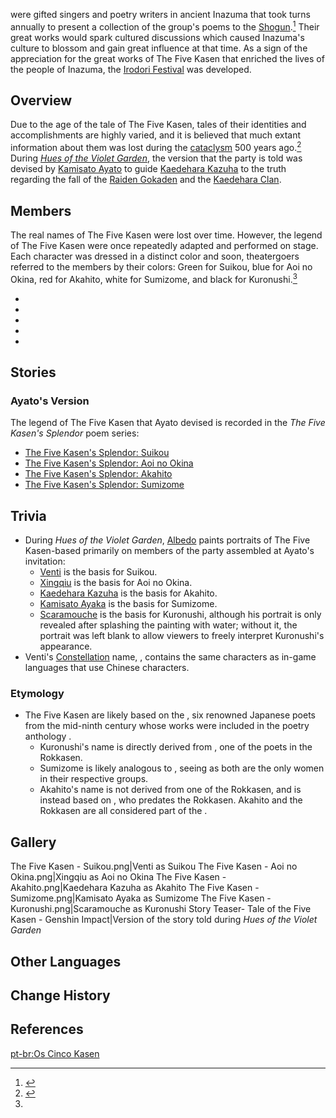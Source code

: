 {{Terminology Infobox
|image        = The Five Kasen.png
|caption      = [[Albedo]]'s paintings of The Five Kasen, modeled after [[Venti]], [[Xingqiu]], [[Kaedehara Kazuha]], [[Kamisato Ayaka]], and [[Scaramouche]]
|type         = Lore
|region       = Inazuma
}}
{{Lang|'''The Five Kasen'''|ja=五歌仙|ja_rm=Go Kasen|ja_tl=The Five Poetry Immortals}} were gifted singers and poetry writers in ancient Inazuma that took turns annually to present a collection of the group's poems to the [[Raiden Shogun (Disambiguation)|Shogun]].<ref>{{Ref/Quest|Festive Elegance}}</ref> Their great works would spark cultured discussions which caused Inazuma's culture to blossom and gain great influence at that time. As a sign of the appreciation for the great works of The Five Kasen that enriched the lives of the people of Inazuma, the [[Irodori Festival]] was developed.

==Overview==
Due to the age of the tale of The Five Kasen, tales of their identities and accomplishments are highly varied, and it is believed that much extant information about them was lost during the [[cataclysm]] 500 years ago.<ref name="Kasen Summary">{{Ref/Item|Five Kasen Summary}}</ref> During ''[[Hues of the Violet Garden]]'', the version that the party is told was devised by [[Kamisato Ayato]] to guide [[Kaedehara Kazuha]] to the truth regarding the fall of the [[Raiden Gokaden]] and the [[Kaedehara Clan]].

==Members==
The real names of The Five Kasen were lost over time.  However, the legend of The Five Kasen were once repeatedly adapted and performed on stage. Each character was dressed in a distinct color and soon, theatergoers referred to the members by their colors: Green for Suikou, blue for Aoi no Okina, red for Akahito, white for Sumizome, and black for Kuronushi.<ref name="Kasen Summary" />
*{{lang|Suikou|ja=翠光|ja_tl=Green Light}}
*{{lang|Aoi no Okina|ja=葵の翁|ja_tl=Elder of Sunflower}}
*{{lang|Akahito|ja=赤人|ja_tl=Scarlet Man}}
*{{lang|Sumizome|ja=墨染|ja_tl=Ink-Dyed}}
*{{lang|Kuronushi|ja=黒主|ja_tl=Black Lord}}

==Stories==
===Ayato's Version===
The legend of The Five Kasen that Ayato devised is recorded in the ''The Five Kasen's Splendor'' poem series:
*[[The Five Kasen's Splendor: Suikou]]
*[[The Five Kasen's Splendor: Aoi no Okina]]
*[[The Five Kasen's Splendor: Akahito]]
*[[The Five Kasen's Splendor: Sumizome]]

==Trivia==
*During ''Hues of the Violet Garden'', [[Albedo]] paints portraits of The Five Kasen-based primarily on members of the party assembled at Ayato's invitation:
**[[Venti]] is the basis for Suikou.
**[[Xingqiu]] is the basis for Aoi no Okina.
**[[Kaedehara Kazuha]] is the basis for Akahito.
**[[Kamisato Ayaka]] is the basis for Sumizome.
**[[Scaramouche]] is the basis for Kuronushi, although his portrait is only revealed after splashing the painting with water; without it, the portrait was left blank to allow viewers to freely interpret Kuronushi's appearance.
* Venti's [[Constellation]] name, {{lang|[[Carmen Dei]]|zh=歌仙座|zh_rm=Gēxiān-zuò|ja=歌仙座|ja_rm=Kasen-za}}, contains the same characters as {{lang|''kasen''|ja=歌仙|ja_tl=immortal poet}} in-game languages that use Chinese characters.

===Etymology===
*The Five Kasen are likely based on the {{lang|{{w|Rokkasen}}|ja=六歌仙|ja_tl=six poetry immortals}}, six renowned Japanese poets from the mid-ninth century whose works were included in the poetry anthology ''{{w|Kokin Wakashū}}''.
**Kuronushi's name is directly derived from {{w|Ōtomo no Kuronushi}}, one of the poets in the Rokkasen.
**Sumizome is likely analogous to {{w|Ono no Komachi}}, seeing as both are the only women in their respective groups.
**Akahito's name is not derived from one of the Rokkasen, and is instead based on {{w|Yamabe no Akahito}}, who predates the Rokkasen. Akahito and the Rokkasen are all considered part of the {{lang|{{w|Thirty-Six Immortals of Poetry}}|ja=三十六歌仙|ja_rm=Sanjuurokkasen}}.

==Gallery==
<gallery>
The Five Kasen - Suikou.png|Venti as Suikou
The Five Kasen - Aoi no Okina.png|Xingqiu as Aoi no Okina
The Five Kasen - Akahito.png|Kaedehara Kazuha as Akahito
The Five Kasen - Sumizome.png|Kamisato Ayaka as Sumizome
The Five Kasen - Kuronushi.png|Scaramouche as Kuronushi
Story Teaser- Tale of the Five Kasen - Genshin Impact|Version of the story told during ''Hues of the Violet Garden''
</gallery>

==Other Languages==
{{Other Languages
|en      = The Five Kasen
|zhs     = 五歌仙
|zhs_rm  = Wǔ Gēxiān
|zht     = 五歌仙
|zht_rm  = Wǔ Gēxiān
|zh_tl   = The Five Poetry Immortals
|ja      = 五歌仙
|ja_rm   = Go Kasen
|ja_tl   = The Five Poetry Immortals
|ko      = 다섯 {{tt|가선|歌仙}}
|ko_rm   = Daseot Gaseon
|ko_tl   = Five Poetry Adepti
|es      = Cinco Kasen
|es_tl   = Five Kasen
|fr      = Cinq Kasen
|fr_tl   = Five Kasen
|ru      = Пять Касэн
|ru_tl   = The Five Kasen
|th      = Kasen ทั้งห้า
|th_rm   = 
|th_tl   = 
|vi      = {{tt|Ngũ Ca Tiên|五歌仙}}
|vi_tl   = The Five Poetry Immortals
|de      = Fünf Kasen
|de_tl   = Five Kasen
|id      = Lima Kasen
|id_tl   = Five Kasen
|pt      = Os Cinco Kasen
|pt_tl   = The Five Kasen
|tr      = 
|tr_tl   = 
|it      = 
|it_tl   = 
}}

==Change History==
{{Change History|2.6}}

==References==
{{Reflist}}

[[pt-br:Os Cinco Kasen]]